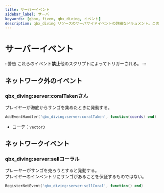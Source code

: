 ```yaml
---
title: サーバーイベント
sidebar_label: サーバ
keywords: [qbox, fivem, qbx_diving, イベント]
description: qbx_diving リソースのサーバサイドイベントの詳細なドキュメント。このドキュメントでは、サンゴの採集やメカニックの販売など、ダイビング活動に関連する非ネットワーク型イベントとネットワーク型イベントの両方について概説しています。各イベントにはその目的、使用例、パラメータ仕様が含まれる。
---
```


# サーバーイベント

::警告
これらのイベント**禁止**他のスクリプトによってトリガーされる。
:::

## ネットワーク外のイベント

### qbx_diving:server:coralTakenさん

プレイヤーが海底からサンゴを集めたときに発動する。

```lua
AddEventHandler('qbx_diving:server:coralTaken', function(coords) end)
```

- コーデ：`vector3`

## ネットワークイベント

### qbx_diving:server:sellコーラル

プレーヤーがサンゴを売ろうとすると発動する。\
プレイヤーのインベントリにサンゴがあることを保証するものではない。

```lua
RegisterNetEvent('qbx_diving:server:sellCoral', function() end)
```

